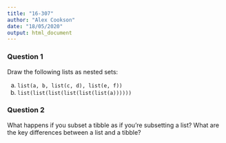 ```yaml
---
title: "16-307"
author: "Alex Cookson"
date: "18/05/2020"
output: html_document
---
```


### Question 1

Draw the following lists as nested sets:

a. `list(a, b, list(c, d), list(e, f))`
b. `list(list(list(list(list(list(a))))))`


### Question 2

What happens if you subset a tibble as if you're subsetting a list? What are the key differences between a list and a tibble?
